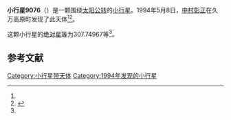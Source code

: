 {{Infobox planet
| bgcolour = #FFFFC0
| name = 9076 Shinsaku
| symbol = 
| image = 
| caption = 
| discovery = yes
| discovery_ref = 
| discoverer = [[中村彰正|中村彰正]]
| discovery_site = [[久万高原町|久万高原町]] 
| discovered = 1994年5月8日
| designations = yes
| mp_name = 
| named_after = 
| alt_names = 
| mp_category = [[主带小行星|主带小行星]]
| orbit_ref = <ref name="a">[http://ssd.jpl.nasa.gov/sbdb.cgi?sstr=9076 9076 Shinsaku] {{Wayback|url=http://ssd.jpl.nasa.gov/sbdb.cgi?sstr=9076 |date=20201124034339 }}，小行星數據庫瀏覽器（JPL Small-Body Database Browser）－[[美国国家航空航天局|美国国家航空航天局]]喷气推进实验室</ref>
| epoch = 2456400.5 (2013年4月18日更新)
| aphelion = {{convert|2.3984812|AU|km|3|abbr=on|lk=out}}
| perihelion = {{convert|2.1615424|AU|km|3|abbr=on}}
| semimajor = {{convert|2.2800118|AU|km|3|abbr=on}}
| eccentricity = 0.05196
| period = 1257.488607 [[日|日]]<br />3.44[[儒略年|儒略年]]
| avg_speed = 
| inclination = 7.32823
| asc_node = 169.01392
| mean_anomaly = 
| arg_peri = 307.74967
| satellites = 
| physical_characteristics = yes
| dimensions = 
| mass = 
| density = 
| surface_grav = 
| escape_velocity = 
| sidereal_day = 
| axial_tilt = 
| pole_ecliptic_lat = 
| pole_ecliptic_lon = 
| albedo = 
| temperatures= 
| temp_name1 = 
| mean_temp_1 = 
| max_temp_1 = 
| temp_name2 = 
| max_temp_2 = 
| spectral_type = 
| abs_magnitude = 307.74967
}}

'''小行星9076'''（{{lang-en|9076 Shinsaku}}）是一颗围绕[[太阳|太阳]][[公转|公转]]的[[小行星|小行星]]。1994年5月8日，[[中村彰正|中村彰正]]在久万高原町发现了此天体<ref name="a" /><ref>{{cite news|title=小行星列表|url=http://cfa-www.harvard.edu/iau/lists/NumberedMPs.txt|accessdate=2013-07-08|newspaper=哈佛大学|archive-date=2008-05-17|archive-url=https://web.archive.org/web/20080517010638/http://cfa-www.harvard.edu/iau/lists/NumberedMPs.txt|dead-url=no}}</ref>。

这颗小行星的[[绝对星等|绝对星等]]为307.74967等<ref name="a" />。

==参考文献==
{{reflist}}
{{Minor Planet Number|[[小行星9075|小行星9075]]|[[小行星9077|小行星9077]]}}

{{小天体}}

[[Category:小行星带天体|Category:小行星带天体]]
[[Category:1994年发现的小行星|Category:1994年发现的小行星]]

{{asteroid-stub}}